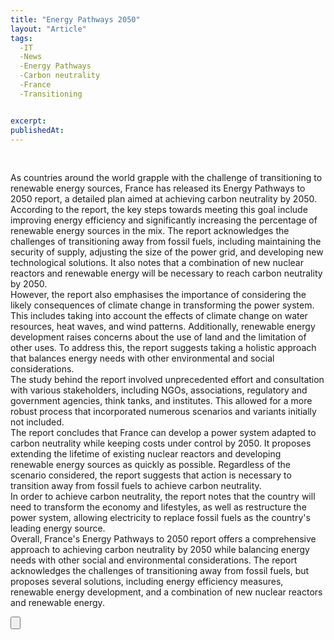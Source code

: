 ```yaml
---
title: "Energy Pathways 2050"
layout: "Article"
tags: 
  -IT
  -News
  -Energy Pathways
  -Carbon neutrality
  -France
  -Transitioning


excerpt:
publishedAt:
---
```


<br />

As countries around the world grapple with the challenge of transitioning to renewable energy sources, France has released its Energy Pathways to 2050 report, a detailed plan aimed at achieving carbon neutrality by 2050. According to the report, the key steps towards meeting this goal include improving energy efficiency and significantly increasing the percentage of renewable energy sources in the mix. The report acknowledges the challenges of transitioning away from fossil fuels, including maintaining the security of supply, adjusting the size of the power grid, and developing new technological solutions. It also notes that a combination of new nuclear reactors and renewable energy will be necessary to reach carbon neutrality by 2050.
<br />
<Image src="/Energy pathways 2050_Key.png" alt="" width={600} height={500} />
<br />
However, the report also emphasises the importance of considering the likely consequences of climate change in transforming the power system. This includes taking into account the effects of climate change on water resources, heat waves, and wind patterns. Additionally, renewable energy development raises concerns about the use of land and the limitation of other uses. To address this, the report suggests taking a holistic approach that balances energy needs with other environmental and social considerations.
<br />
<Image src="/Energy pathways 2050_Key2.png" alt="" width={600} height={500} />
<br />
The study behind the report involved unprecedented effort and consultation with various stakeholders, including NGOs, associations, regulatory and government agencies, think tanks, and institutes. This allowed for a more robust process that incorporated numerous scenarios and variants initially not included.
<br />
The report concludes that France can develop a power system adapted to carbon neutrality while keeping costs under control by 2050. It proposes extending the lifetime of existing nuclear reactors and developing renewable energy sources as quickly as possible. Regardless of the scenario considered, the report suggests that action is necessary to transition away from fossil fuels to achieve carbon neutrality.
<br />
<Image src="/Energy pathways 2050_Key3.png" alt="" width={600} height={500} />
<br />
In order to achieve carbon neutrality, the report notes that the country will need to transform the economy and lifestyles, as well as restructure the power system, allowing electricity to replace fossil fuels as the country's leading energy source.
<br />
Overall, France's Energy Pathways to 2050 report offers a comprehensive approach to achieving carbon neutrality by 2050 while balancing energy needs with other social and environmental considerations. The report acknowledges the challenges of transitioning away from fossil fuels, but proposes several solutions, including energy efficiency measures, renewable energy development, and a combination of new nuclear reactors and renewable energy.
<br />

<Button
  address="https://assets.rte-france.com/prod/public/2022-01/Energy%20pathways%202050_Key%20results.pdf"
  text="Source"
/>